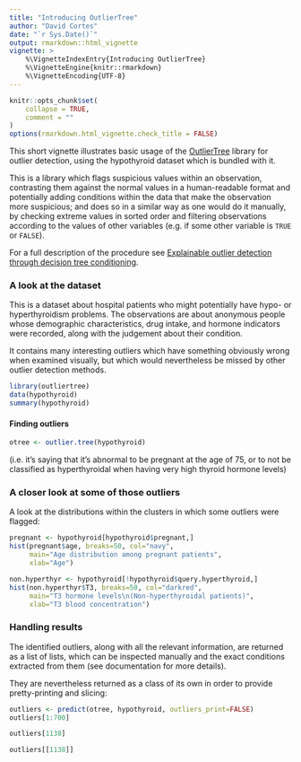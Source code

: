 ```yaml
---
title: "Introducing OutlierTree"
author: "David Cortes"
date: "`r Sys.Date()`"
output: rmarkdown::html_vignette
vignette: >
    %\VignetteIndexEntry{Introducing OutlierTree}
    %\VignetteEngine{knitr::rmarkdown}
    %\VignetteEncoding{UTF-8}
---
```


```r
knitr::opts_chunk$set(
    collapse = TRUE,
    comment = ""
)
options(rmarkdown.html_vignette.check_title = FALSE)
```

This short vignette illustrates basic usage of the
[OutlierTree](https://cran.r-project.org/package=outliertree) library for outlier
detection, using the hypothyroid dataset which is bundled with it.

This is a library which flags suspicious values within an observation, contrasting them
against the normal values in a human-readable format and potentially adding conditions
within the data that make the observation more suspicious; and does so in a similar way
as one would do it manually, by checking extreme values in sorted order and filtering
observations according to the values of other variables (e.g. if some other variable is
`TRUE` or `FALSE`).

For a full description of the procedure see
[Explainable outlier detection through decision tree conditioning](https://arxiv.org/abs/2001.00636).

### A look at the dataset

This is a dataset about hospital patients who might potentially have hypo- or hyperthyroidism
problems. The observations are about anonymous people whose demographic characteristics,
drug intake, and hormone indicators were recorded, along with the judgement about
their condition.

It contains many interesting outliers which have something obviously wrong when examined
visually, but which would nevertheless be missed by other outlier detection methods.

```r
library(outliertree)
data(hypothyroid)
summary(hypothyroid)
```

#### Finding outliers
```r
otree <- outlier.tree(hypothyroid)
```

(i.e. it's saying that it's abnormal to be pregnant at the age of 75, or to not be classified as hyperthyroidal when having very high thyroid hormone levels)

### A closer look at some of those outliers

A look at the distributions within the clusters in which some outliers were flagged:
```r
pregnant <- hypothyroid[hypothyroid$pregnant,]
hist(pregnant$age, breaks=50, col="navy",
     main="Age distribution among pregnant patients",
     xlab="Age")
```
```r
non.hyperthyr <- hypothyroid[!hypothyroid$query.hyperthyroid,]
hist(non.hyperthyr$T3, breaks=50, col="darkred",
     main="T3 hormone levels\n(Non-hyperthyroidal patients)",
     xlab="T3 blood concentration")
```

### Handling results

The identified outliers, along with all the relevant information, are returned as a list
of lists, which can be inspected manually and the exact conditions extracted from them
(see documentation for more details).

They are nevertheless returned as a class of its own in order to provide pretty-printing
and slicing:

```r
outliers <- predict(otree, hypothyroid, outliers_print=FALSE)
outliers[1:700]
```
```r
outliers[1138]
```
```r
outliers[[1138]]
```